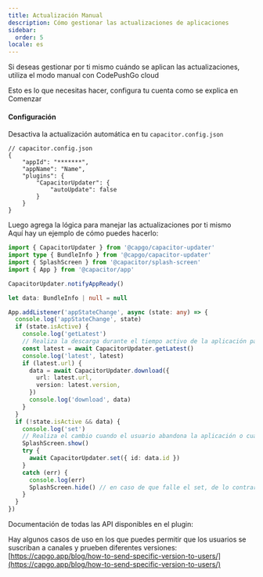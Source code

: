 ```yaml
---
title: Actualización Manual
description: Cómo gestionar las actualizaciones de aplicaciones
sidebar:
  order: 5
locale: es
---
```



Si deseas gestionar por ti mismo cuándo se aplican las actualizaciones, utiliza el modo manual con CodePushGo cloud

Esto es lo que necesitas hacer, configura tu cuenta como se explica en Comenzar

<LinkCard
	title="Comenzar"
	href="/docs/getting-started/quickstart/"
/>

#### Configuración
Desactiva la actualización automática en tu ```capacitor.config.json```

```tsx
// capacitor.config.json
{
	"appId": "*******",
	"appName": "Name",
	"plugins": {
		"CapacitorUpdater": {
			"autoUpdate": false
		}
	}
}
```

Luego agrega la lógica para manejar las actualizaciones por ti mismo\
Aquí hay un ejemplo de cómo puedes hacerlo:

```typescript
import { CapacitorUpdater } from '@capgo/capacitor-updater'
import type { BundleInfo } from '@capgo/capacitor-updater'
import { SplashScreen } from '@capacitor/splash-screen'
import { App } from '@capacitor/app'

CapacitorUpdater.notifyAppReady()

let data: BundleInfo | null = null

App.addListener('appStateChange', async (state: any) => {
  console.log('appStateChange', state)
  if (state.isActive) {
    console.log('getLatest')
    // Realiza la descarga durante el tiempo activo de la aplicación para evitar descargas fallidas
    const latest = await CapacitorUpdater.getLatest()
    console.log('latest', latest)
    if (latest.url) {
      data = await CapacitorUpdater.download({
        url: latest.url,
        version: latest.version,
      })
      console.log('download', data)
    }
  }
  if (!state.isActive && data) {
    console.log('set')
    // Realiza el cambio cuando el usuario abandona la aplicación o cuando lo desees
    SplashScreen.show()
    try {
      await CapacitorUpdater.set({ id: data.id })
    }
    catch (err) {
      console.log(err)
      SplashScreen.hide() // en caso de que falle el set, de lo contrario la nueva aplicación tendrá que ocultarlo
    }
  }
})
```

Documentación de todas las API disponibles en el plugin:

<LinkCard
	title="Métodos"
	href="/docs/plugin/api/"
/>

Hay algunos casos de uso en los que puedes permitir que los usuarios se suscriban a canales y prueben diferentes versiones:\
[https://capgo.app/blog/how-to-send-specific-version-to-users/](https://capgo.app/blog/how-to-send-specific-version-to-users/)